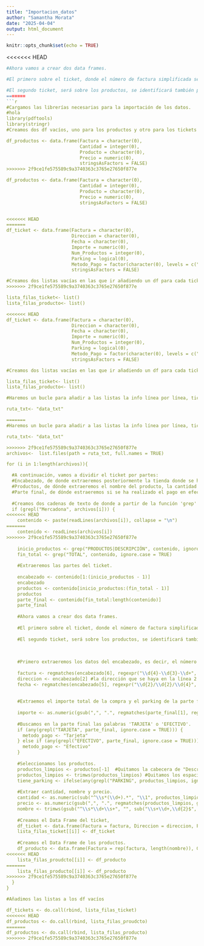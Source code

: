 ```yaml
---
title: "Importacion_datos"
author: "Samantha Morata"
date: "2025-04-04"
output: html_document
---
```


```r
knitr::opts_chunk$set(echo = TRUE)
```

<<<<<<< HEAD

```r
#Ahora vamos a crear dos data frames.

#El primero sobre el ticket, donde el número de factura simplificada será lo que identifique al ticket, tendremos la dirección de la tienda, la fecha de compra, el importe de la compra, el número de productos, si hay o no parking (sí/no) y el tipo de pago (efectivo/ tarjeta).

#El segundo ticket, será sobre los productos, se identificará también por el número de factura simplificada, tendrá la cantidad de cada producto, su nombre y el precio.
=======
```r
#Cargamos las librerías necesarias para la importación de los datos.
#hola
library(pdftools)
library(stringr)
#Creamos dos df vacíos, uno para los productos y otro para los tickets

df_productos <- data.frame(Factura = character(0), 
                           Cantidad = integer(0), 
                           Producto = character(0), 
                           Precio = numeric(0), 
                           stringsAsFactors = FALSE)
>>>>>>> 2f9ce1fe575589c9a3740363c3765e27650f877e

df_productos <- data.frame(Factura = character(0), 
                           Cantidad = integer(0), 
                           Producto = character(0), 
                           Precio = numeric(0), 
                           stringsAsFactors = FALSE)


<<<<<<< HEAD
=======
df_ticket <- data.frame(Factura = character(0), 
                        Direccion = character(0), 
                        Fecha = character(0), 
                        Importe = numeric(0), 
                        Num_Productos = integer(0), 
                        Parking = logical(0), 
                        Metodo_Pago = factor(character(0), levels = c("Efectivo", "Tarjeta")), 
                        stringsAsFactors = FALSE)

#Creamos dos listas vacías en las que ir añadiendo un df para cada ticket
>>>>>>> 2f9ce1fe575589c9a3740363c3765e27650f877e

lista_filas_ticket<- list()
lista_filas_producto<- list()

<<<<<<< HEAD
df_ticket <- data.frame(Factura = character(0), 
                        Direccion = character(0), 
                        Fecha = character(0), 
                        Importe = numeric(0), 
                        Num_Productos = integer(0), 
                        Parking = logical(0), 
                        Metodo_Pago = factor(character(0), levels = c("Efectivo", "Tarjeta")), 
                        stringsAsFactors = FALSE)

#Creamos dos listas vacías en las que ir añadiendo un df para cada ticket

lista_filas_ticket<- list()
lista_filas_producto<- list()

#Haremos un bucle para añadir a las listas la info línea por línea, ticket por ticket.

ruta_txt<- "data_txt"

=======
#Haremos un bucle para añadir a las listas la info línea por línea, ticket por ticket.

ruta_txt<- "data_txt"

>>>>>>> 2f9ce1fe575589c9a3740363c3765e27650f877e
archivos<-  list.files(path = ruta_txt, full.names = TRUE)

for (i in 1:length(archivos)){

  #A continuación, vamos a dividir el ticket por partes:
  #Encabezado, de donde extraeremos posteriormente la tienda donde se ha realizado la compra y la fecha.
  #Productos, de dónde extraeremos el nombre del producto, la cantidad de cada uno, el pecio y además, si hay o no parking.
  #Parte final, de dónde estraeremos si se ha realizado el pago en efectivo o con tarjeta.
  
  #Creamos dos cadenas de texto de donde a partir de la función 'grep' y usando palabras clave del ticket, obtenemos las diferentes partes del ticket.
  if (grepl("Mercadona", archivos[i])) {
<<<<<<< HEAD
    contenido <- paste(readLines(archivos[i]), collapse = "\n")
=======
    contenido <- readLines(archivos[i])
>>>>>>> 2f9ce1fe575589c9a3740363c3765e27650f877e
    
    inicio_productos <- grep("PRODUCTOS|DESCRIPCIÓN", contenido, ignore.case = TRUE)
    fin_total <- grep("TOTAL", contenido, ignore.case = TRUE)
    
    #Extraeremos las partes del ticket.
    
    encabezado <- contenido[1:(inicio_productos - 1)]
    encabezado
    productos <- contenido[inicio_productos:(fin_total - 1)]
    productos
    parte_final <- contenido[fin_total:length(contenido)]
    parte_final
  
    #Ahora vamos a crear dos data frames.
    
    #El primero sobre el ticket, donde el número de factura simplificada será lo que identifique al ticket, tendremos la dirección de la tienda, la fecha de compra, el importe de la compra, el número de productos, si hay o no parking (sí/no) y el tipo de pago (efectivo/ tarjeta).
    
    #El segundo ticket, será sobre los productos, se identificará también por el número de factura simplificada, tendrá la cantidad de cada producto, su nombre y el precio.
    
    
    
    #Primero extraeremos los datos del encabezado, es decir, el número de factura simplificada, la dirección del establecimiento y la fecha de compra.
    
    factura <- regmatches(encabezado[6], regexpr("\\d{4}-\\d{3}-\\d+", encabezado[6])) #el número de factura desde la línea 6, que coincida con el formato de la factura simplificada, es decir, 0000-000-0(o más dígitos).
    direccion <- encabezado[2] #la dirección que se haya en la línea 2 del encabezado.
    fecha <- regmatches(encabezado[5], regexpr("\\d{2}/\\d{2}/\\d{4}", encabezado[5])) #la fecha que se hayará en la línea 5, dónde coincida un código como dd/mm/aaaa.
    
    
    #Extraemos el importe total de la compra y el parking de la parte final.
    
    importe <- as.numeric(gsub(",", ".", regmatches(parte_final[1], regexpr("\\d+,\\d{2}", parte_final[1])))) #Extrae el texto de la línea 1 que coincide con el patrón uno o más dígitos ',' y dos dígitos.
    
    #Buscamos en la parte final las palabras 'TARJETA' o 'EFECTIVO'.
    if (any(grepl("TARJETA", parte_final, ignore.case = TRUE))) {
      metodo_pago <- "Tarjeta"
    } else if (any(grepl("EFECTIVO", parte_final, ignore.case = TRUE))) {
      metodo_pago <- "Efectivo"
    }
    
    #Seleccionamos los productos.
    productos_limpios <- productos[-1]  #Quitamos la cabecera de "Descripción..."
    productos_limpios <- trimws(productos_limpios) #Quitamos los espacios en blanco tanto de antes como de después para quedarnos solo con el nombre del producto.
    tiene_parking <- ifelse(any(grepl("PARKING", productos_limpios, ignore.case = TRUE)), "Sí", "No") #Buscamos si hay o no parking. 
    
    #Extraer cantidad, nombre y precio.
    cantidad <- as.numeric(sub("^\\s*(\\d+).*", "\\1", productos_limpios))
    precio <- as.numeric(gsub(",", ".", regmatches(productos_limpios, gregexpr("\\d+,\\d{2}", productos_limpios))))
    nombre <- trimws(gsub("^\\s*\\d+\\s+", "", sub("\\s+\\d+,\\d{2}$", "", productos_limpios)))
    
    #Creamos el Data Frame del ticket,
    df_ticket <- data.frame(Factura = factura, Direccion = direccion, Fecha = fecha, Importe = importe, Num_Productos = length(nombre), Parking = tiene_parking, Metodo_Pago = metodo_pago, stringsAsFactors = FALSE)
    lista_filas_ticket[[i]] <- df_ticket
    
    #Creamos el Data Frame de los productos.
    df_producto <- data.frame(Factura = rep(factura, length(nombre)), Cantidad = cantidad, Producto = nombre, Precio = precio, stringsAsFactors = FALSE)
<<<<<<< HEAD
    lista_filas_proudcto[[i]] <- df_producto
=======
    lista_filas_producto[[i]] <- df_producto
>>>>>>> 2f9ce1fe575589c9a3740363c3765e27650f877e
  }
}

#Añadimos las listas a los df vacíos

df_tickets <- do.call(rbind, lista_filas_ticket)
<<<<<<< HEAD
df_productos <- do.call(rbind, lista_filas_proudcto)
=======
df_productos <- do.call(rbind, lista_filas_producto)
>>>>>>> 2f9ce1fe575589c9a3740363c3765e27650f877e

```

